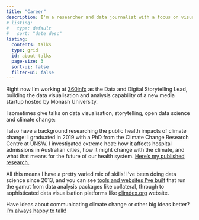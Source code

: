 ```yaml
---
title: "Career"
description: I'm a researcher and data journalist with a focus on visualising and communicating climate change.
# listing:
#   type: default
#   sort: "date desc"
listing:
  contents: talks
  type: grid
  id: about-talks
  page-size: 3
  sort-ui: false
  filter-ui: false
---
```


Right now I'm working at [360info](https://newshub.360info.org) as the Data and Digital Storytelling Lead, building the data visualisation and analysis capability of a new media startup hosted by Monash University.

I sometimes give talks on data visualisation, storytelling, open data science and climate change:

::::{.column-screen-inset-shaded}
:::{#about-talks}
:::
::::

I also have a background researching the public health impacts of climate change: I graduated in 2019 with a PhD from the Climate Change Research Centre at UNSW. I investigated extreme heat: how it affects hospital admissions in Australian cities, how it might change with the climate, and what that means for the future of our health system. [Here's my published research.](https://scholar.google.com/citations?user=Otq-xj0AAAAJ&hl=en)

All this means I have a pretty varied mix of skills! I've been doing data science since 2013, and you can see [tools and websites I've built](/projects) that run the gamut from data analysis packages like collateral, through to sophisticated data visualisation platforms like [climdex.org](https://climdex.org) website.

Have ideas about communicating climate change or other big ideas better? [I'm always happy to talk!](mailto:me@jamesgoldie.dev)

